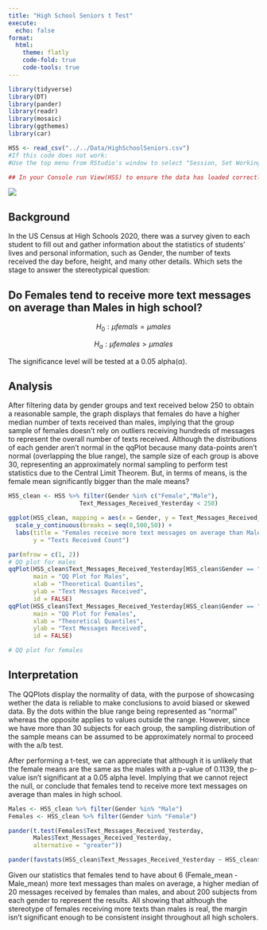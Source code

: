 ```yaml
---
title: "High School Seniors t Test"
execute:
  echo: false
format:
  html:
    theme: flatly
    code-fold: true  
    code-tools: true
---
```


```r
library(tidyverse)
library(DT)
library(pander)
library(readr)
library(mosaic)
library(ggthemes)
library(car)

HSS <- read_csv("../../Data/HighSchoolSeniors.csv")
#If this code does not work: 
#Use the top menu from RStudio's window to select "Session, Set Working Directory, To Source File Location", and then play this R-chunk into your console to read the HSS data into R. 

## In your Console run View(HSS) to ensure the data has loaded correctly
```

![](phones.png)

## Background

In the US Census at High Schools 2020, there was a survey given to each student to fill out and gather information about the statistics of students' lives and personal information, such as Gender, the number of texts received the day before, height, and many other details. Which sets the stage to answer the stereotypical question:

## Do Females tend to receive more text messages on average than Males in high school?

$$   H_0: \mu femals = \mu males $$

$$ H_a: \mu females > \mu males $$

The significance level will be tested at a 0.05 alpha(α).

## Analysis

After filtering data by gender groups and text received below 250 to obtain a reasonable sample, the graph displays that females do have a higher median number of texts received than males, implying that the group sample of females doesn't rely on outliers receiving hundreds of messages to represent the overall number of texts received. Although the distributions of each gender aren't normal in the qqPlot because many data-points aren't normal (overlapping the blue range), the sample size of each group is above 30, representing an approximately normal sampling to perform test statistics due to the Central Limit Theorem. But, in terms of means, is the female mean significantly bigger than the male means?

```r
HSS_clean <- HSS %>% filter(Gender %in% c("Female","Male"),
                    Text_Messages_Received_Yesterday < 250)
```

```r
ggplot(HSS_clean, mapping = aes(x = Gender, y = Text_Messages_Received_Yesterday, fill = Gender)) + geom_boxplot() +
  scale_y_continuous(breaks = seq(0,500,50)) +
  labs(title = "Females receive more text messages on average than Males",
       y = "Texts Received Count")
```

```r

par(mfrow = c(1, 2))
# QQ plot for males
qqPlot(HSS_clean$Text_Messages_Received_Yesterday[HSS_clean$Gender == "Male"],
       main = "QQ Plot for Males",
       xlab = "Theoretical Quantiles",
       ylab = "Text Messages Received",
       id = FALSE)
qqPlot(HSS_clean$Text_Messages_Received_Yesterday[HSS_clean$Gender == "Female"],
       main = "QQ Plot for Females",
       xlab = "Theoretical Quantiles",
       ylab = "Text Messages Received",
       id = FALSE)
```

```r

# QQ plot for females

```

## Interpretation

The QQPlots display the normality of data, with the purpose of showcasing wether the data is reliable to make conclusions to avoid biased or skewed data. By the dots within the blue range being represented as "normal" whereas the opposite applies to values outside the range. However, since we have more than 30 subjects for each group, the sampling distribution of the sample means can be assumed to be approximately normal to proceed with the a/b test.

After performing a t-test, we can appreciate that although it is unlikely that the female means are the same as the males with a p-value of 0.1139, the p-value isn't significant at a 0.05 alpha level. Implying that we cannot reject the null, or conclude that females tend to receive more text messages on average than males in high school.

```r
Males <- HSS_clean %>% filter(Gender %in% "Male")
Females <- HSS_clean %>% filter(Gender %in% "Female")

pander(t.test(Females$Text_Messages_Received_Yesterday, 
       Males$Text_Messages_Received_Yesterday, 
       alternative = "greater"))
```

```r
pander(favstats(HSS_clean$Text_Messages_Received_Yesterday ~ HSS_clean$Gender))
```

Given our statistics that females tend to have about 6 (Female_mean - Male_mean) more text messages than males on average, a higher median of 20 messages received by females than males, and about 200 subjects from each gender to represent the results. All showing that although the stereotype of females receiving more texts than males is real, the margin isn't significant enough to be consistent insight throughout all high scholers.

````{=html}
<!-- Instructions

1. Use the HSS dataset in R to come up with a question that can be answered with a t Test. 

Here is a link to the survey given to the students that participated in the study:
https://ww2.amstat.org/censusatschool/pdfs/C@SQuestionnaire.pdf
(Use the link to learn about what each column of data in the data set represents.)

2. Establish why your question is interesting and rephrase the question using a statistical "null" and "alternative" hypothesis. (Hint, see the "Math 325 Notebook -> R Help -> R-Markdown Hints" page of your textbook for instructions on how to write mathematical hypotheses.)



3. Clearly answer your question using statistics. Be sure to compute a p-value and provide supporting numerical and graphical summaries. If your conclusions don't have numbers in them, they likely are not detailed enough to be meaningful conclusions.

Note: you can create "groups" from the data in many ways. For example, suppose you wanted to create a variable that grouped people according to whether they thought recycling was more important than conserving water. You could do this by:

```r
HSS <- HSS %>%
  mutate(recycling_than_water = ifelse(Importance_recycling_rubbish >	Importance_conserving_water, "Recycling More Important", "Water Conservation More Important"))
```

4. Include Q-Q Plots checking the normality of the data and discuss if the requirements of the test are satisfied for your data or not. Note that Q-Q Plots are not graphics, they are diagnostic plots diagnosing the normality of the data.


-->
````

